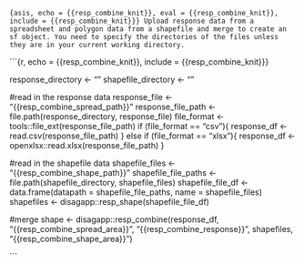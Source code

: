 ```{asis, echo = {{resp_combine_knit}}, eval = {{resp_combine_knit}}, include = {{resp_combine_knit}}}
Upload response data from a spreadsheet and polygon data from a shapefile and merge to create an sf object. You need to specify the directories of the files unless they are in your current working directory.
```

```{r, echo = {{resp_combine_knit}}, include = {{resp_combine_knit}}}

response_directory <- ""
shapefile_directory <- ""

#read in the response data
response_file <- "{{resp_combine_spread_path}}"
response_file_path <- file.path(response_directory, response_file)
file_format <- tools::file_ext(response_file_path)
if (file_format == "csv"){
  response_df <- read.csv(response_file_path)
} else if (file_format == "xlsx"){
  response_df <- openxlsx::read.xlsx(response_file_path)
}

#read in the shapefile data
shapefile_files <- "{{resp_combine_shape_path}}"
shapefile_file_paths <- file.path(shapefile_directory, shapefile_files)
shapefile_file_df <- data.frame(datapath = shapefile_file_paths, name = shapefile_files)
shapefiles <- disagapp::resp_shape(shapefile_file_df)

#merge
shape <- disagapp::resp_combine(response_df, "{{resp_combine_spread_area}}", "{{resp_combine_response}}", shapefiles, "{{resp_combine_shape_area}}")

```
